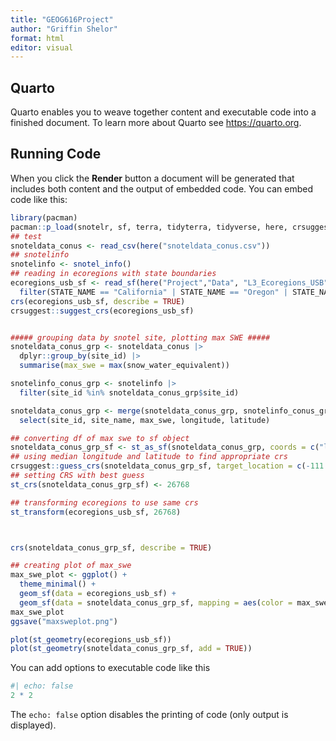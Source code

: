 ```yaml
---
title: "GEOG616Project"
author: "Griffin Shelor"
format: html
editor: visual
---
```


## Quarto

Quarto enables you to weave together content and executable code into a finished document. To learn more about Quarto see <https://quarto.org>.

## Running Code

When you click the **Render** button a document will be generated that includes both content and the output of embedded code. You can embed code like this:

```r
library(pacman)
pacman::p_load(snotelr, sf, terra, tidyterra, tidyverse, here, crsuggest, terrainr)
## test
snoteldata_conus <- read_csv(here("snoteldata_conus.csv"))
## snotelinfo
snotelinfo <- snotel_info()
## reading in ecoregions with state boundaries
ecoregions_usb_sf <- read_sf(here("Project","Data", "L3_Ecoregions_USB", "us_eco_l3_state_boundaries.shp")) |>
  filter(STATE_NAME == "California" | STATE_NAME == "Oregon" | STATE_NAME == "Colorado" | STATE_NAME == "Idaho" | STATE_NAME == "Wyoming" | STATE_NAME == "New Mexico" | STATE_NAME == "Montana" | STATE_NAME == "Arizona" | STATE_NAME == "South Dakota" | STATE_NAME == "Nevada" | STATE_NAME == "Utah" | STATE_NAME == "Washington")
crs(ecoregions_usb_sf, describe = TRUE)
crsuggest::suggest_crs(ecoregions_usb_sf)


##### grouping data by snotel site, plotting max SWE #####
snoteldata_conus_grp <- snoteldata_conus |>
  dplyr::group_by(site_id) |>
  summarise(max_swe = max(snow_water_equivalent))

snotelinfo_conus_grp <- snotelinfo |>
  filter(site_id %in% snoteldata_conus_grp$site_id)

snoteldata_conus_grp <- merge(snoteldata_conus_grp, snotelinfo_conus_grp, by = "site_id") |>
  select(site_id, site_name, max_swe, longitude, latitude)

## converting df of max swe to sf object
snoteldata_conus_grp_sf <- st_as_sf(snoteldata_conus_grp, coords = c("longitude", "latitude"))
## using median longitude and latitude to find appropriate crs
crsuggest::guess_crs(snoteldata_conus_grp_sf, target_location = c(-111.93, 42.14))
## setting CRS with best guess
st_crs(snoteldata_conus_grp_sf) <- 26768

## transforming ecoregions to use same crs
st_transform(ecoregions_usb_sf, 26768)



crs(snoteldata_conus_grp_sf, describe = TRUE)

## creating plot of max_swe
max_swe_plot <- ggplot() +
  theme_minimal() +
  geom_sf(data = ecoregions_usb_sf) +
  geom_sf(data = snoteldata_conus_grp_sf, mapping = aes(color = max_swe))
max_swe_plot
ggsave("maxsweplot.png")

plot(st_geometry(ecoregions_usb_sf))
plot(st_geometry(snoteldata_conus_grp_sf, add = TRUE))
```

You can add options to executable code like this

```r
#| echo: false
2 * 2
```

The `echo: false` option disables the printing of code (only output is displayed).

